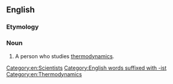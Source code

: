 ==English==

===Etymology===
{{suffix|en|thermodynamic|ist}}

===Noun===
{{en-noun}}

# A person who studies [[thermodynamics]].

[[Category:en:Scientists]]
[[Category:English words suffixed with -ist]]

[[Category:en:Thermodynamics]]